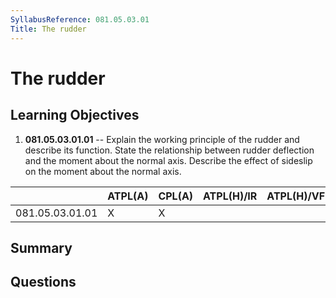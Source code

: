 ```yaml
---
SyllabusReference: 081.05.03.01
Title: The rudder
---
```


# The rudder

## Learning Objectives

1. **081.05.03.01.01** -- Explain the working principle of the rudder and describe
   its function. State the relationship between rudder deflection and the moment
   about the normal axis. Describe the effect of sideslip on the moment about
   the normal axis.

|                 | ATPL(A) | CPL(A) | ATPL(H)/IR | ATPL(H)/VFR | CPL(H) | IR  | CBIR(A) |
| --------------- | ------- | ------ | ---------- | ----------- | ------ | --- | ------- |
| 081.05.03.01.01 | X       | X      |            |             |        |     |         |

## Summary

## Questions
